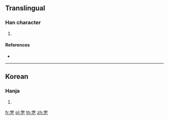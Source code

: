 ==Translingual==

===Han character===
{{Han char|rn=5|rad=乙|as=07|sn=8|four=24717|canj=ORN|ids=⿱佑乙}}

# {{defn|Han|sort=乙07}}

====References====
* {{Han ref|kx=0084.201|dkj=|dj=|hdz=|uh=341B|ud=13339|bh=|bd=}}

----

==Korean==

===Hanja===
{{ko-hanja|hangeul=울|rv=ul|mr=ul|y=wul}}

# {{defn|lang=ko|sort=乙07}}

[[fr:㐛]]
[[pl:㐛]]
[[th:㐛]]
[[zh:㐛]]